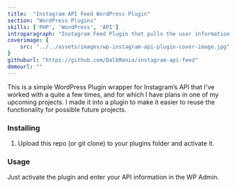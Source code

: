 ```yaml
---
title:  "Instagram API Feed WordPress Plugin"
section: "WordPress Plugins"
skills: ['PHP', 'WordPress', 'API']
introparagraph: "Instagram Feed Plugin that pulls the user information and the recent posts from the users Instagram Feed via the API and displays it on a WordPress website."
coverimage: {
    src: "../../assets/images/wp-instagram-api-plugin-cover-image.jpg"
}
githuburl: "https://github.com/DalkMania/instagram-api-feed"
demourl: ""
---
```


This is a simple WordPress Plugin wrapper for Instagram’s API that I've worked with a quite a few times, and for which I have plans in one of my upcoming projects. I made it into a plugin to make it easier to reuse the functionality for possible future projects.

### Installing

1. Upload this repo (or git clone) to your plugins folder and activate it.

### Usage

Just activate the plugin and enter your API information in the WP Admin.